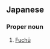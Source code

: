 ==Japanese==
{{ja-kanjitab|府|中}}
{{wikipedia|府中市 (東京都)|lang=ja}}

===Proper noun===
{{ja-pos|proper|ふちゅう}}

# [[Fuchū]] {{gloss|a city in [[Tokyo]]}}

{{topics|ja|Cities in Tokyo}}
